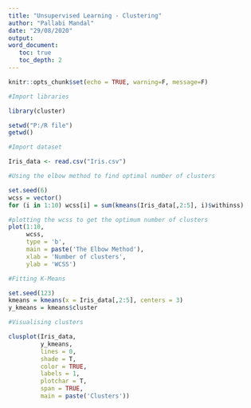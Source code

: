 ---
title: "Unsupervised Learning - Clustering"
author: "Pallabi Mandal"
date: "29/08/2020"
output: 
word_document:
   toc: true
   toc_depth: 2
---

```{r setup, include=FALSE}
knitr::opts_chunk$set(echo = TRUE, warning=F, message=F)
```

```{r}
#Import libraries

library(cluster)

setwd("P:/R file")
getwd()

#Import dataset

Iris_data <- read.csv("Iris.csv")

```
```{r}
#Using the elbow method to find optimal number of clusters

set.seed(6)
wcss = vector()
for (i in 1:10) wcss[i] = sum(kmeans(Iris_data[,2:5], i)$withinss)


```
```{r}
#plotting the wcss to get the optimum number of clusters
plot(1:10,
     wcss,
     type = 'b',
     main = paste('The Elbow Method'),
     xlab = 'Number of clusters',
     ylab = 'WCSS')

```
```{r}
#Fitting K-Means

set.seed(123)
kmeans = kmeans(x = Iris_data[,2:5], centers = 3)
y_kmeans = kmeans$cluster

```
```{r}
#Visualising clusters

clusplot(Iris_data,
         y_kmeans,
         lines = 0,
         shade = T,
         color = TRUE,
         labels = 1,
         plotchar = T,
         span = TRUE,
         main = paste('Clusters'))

```